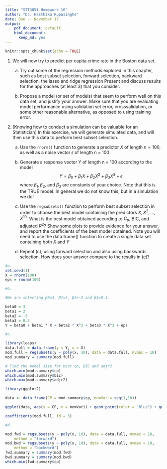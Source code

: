 ```yaml
---
title: "STT3851 Homework 10"
author: "Dr. Hasthika Rupasinghe"
date: Due -- November 17
output: 
    pdf_document: default
    html_document:
      keep_md: yes
---
```


```r
knitr::opts_chunk$set(echo = TRUE)
```

1) We will now try to predict per capita crime rate in the Boston data
set.

    (a) Try out some of the regression methods explored in this chapter, such as best subset selection, forward selection, backward selection, the lasso and ridge regression Present and discuss results for the approaches (at least 3) that you
consider.

    (b) Propose a model (or set of models) that seem to perform well on this data set, and justify your answer. Make sure that you are evaluating model performance using validation set error, crossvalidation, or some other reasonable alternative, as opposed to using training error.
    
2) (Knowing how to conduct a simulation can be valuable for an Statistician) In this exercise, we will generate simulated data, and will then use this data to perform best subset selection.

    (a) Use the `rnorm()` function to generate a predictor $X$ of length $n = 100$, as well as a noise vector $\epsilon$ of length n = 100
    
    (b) Generate a response vector Y of length n = 100 according to the model
$$Y = \beta_0 + \beta_1X+ \beta_2X^2+ \beta_3X^3 + \epsilon$$ 
    where $\beta_1, \beta_2,$ and $\beta_3$ are constants of your choice. Note that this is the TRUE model. In general we do not know this, but in a simulation we do!

    (c) Use the `regsubsets()` function to perform best subset selection in order to choose the best model containing the predictors $X, X^2,...,X^{10}$. What is the best model obtained according to $C_p$, BIC, and adjusted $R^2$? Show some plots to provide evidence for your answer, and report the coefficients of the best model obtained. Note you will need to use the data.frame() function to create a single data set containing both $X$ and $Y$


    (d) Repeat (c), using forward  selection and also using backwards selection. How does your answer compare to the results in (c)?
    
```r
#a.
set.seed(1)
X = rnorm(100)
eps = rnorm(100)

#b.

#We are selecting β0=3, β1=2, β2=−3 and β3=0.3.

beta0 = 3
beta1 = 2
beta2 = -3
beta3 = 0.3
Y = beta0 + beta1 * X + beta2 * X^2 + beta3 * X^3 + eps

#c.

library(leaps)
data.full = data.frame(y = Y, x = X)
mod.full = regsubsets(y ~ poly(x, 10), data = data.full, nvmax = 10)
mod.summary = summary(mod.full)

# Find the model size for best cp, BIC and adjr2
which.min(mod.summary$cp)
which.min(mod.summary$bic)
which.max(mod.summary$adjr2)

library(ggplot2)

data <- data.frame(CP = mod.summary$cp, numVar = seq(1,10))

ggplot(data, aes(y = CP, x = numVar)) + geom_point(color = "Blue") + geom_line() + theme_bw()

coefficients(mod.full, id = 3)

#d. 

mod.fwd = regsubsets(y ~ poly(x, 10), data = data.full, nvmax = 10, 
    method = "forward")
mod.bwd = regsubsets(y ~ poly(x, 10), data = data.full, nvmax = 10, 
    method = "backward")
fwd.summary = summary(mod.fwd)
bwd.summary = summary(mod.bwd)
which.min(fwd.summary$cp)
```

